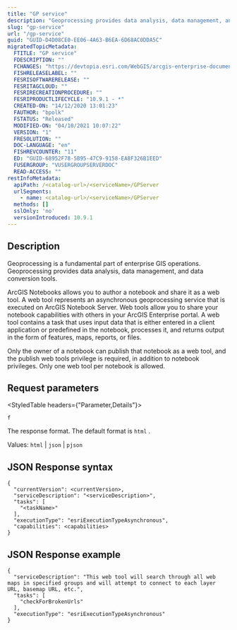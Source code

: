 ```yaml
---
title: "GP service"
description: "Geoprocessing provides data analysis, data management, and data conversion tools."
slug: "gp-service"
url: "/gp-service"
guid: "GUID-D4D08CE0-EE06-4A63-B6EA-6D68AC0DDA5C"
migratedTopicMetadata:
  FTITLE: "GP service"
  FDESCRIPTION: ""
  FCHANGES: "https://devtopia.esri.com/WebGIS/arcgis-enterprise-documentation/issues/2995"
  FISHRELEASELABEL: ""
  FESRISOFTWARERELEASE: ""
  FESRITAGCLOUD: ""
  FESRIRECREATIONPROCEDURE: ""
  FESRIPRODUCTLIFECYCLE: "10.9.1 - *"
  CREATED-ON: "14/12/2020 13:01:23"
  FAUTHOR: "bpolk"
  FSTATUS: "Released"
  MODIFIED-ON: "04/10/2021 10:07:22"
  VERSION: "1"
  FRESOLUTION: ""
  DOC-LANGUAGE: "en"
  FISHREVCOUNTER: "11"
  ED: "GUID-68952F78-5B95-47C9-9158-EA8F326B1EED"
  FUSERGROUP: "VUSERGROUPSERVERDOC"
  READ-ACCESS: ""
restInfoMetadata:
  apiPath: /<catalog-url>/<serviceName>/GPServer
  urlSegments:
    - name: <catalog-url>/<serviceName>/GPServer
  methods: []
  sslOnly: 'no'
  versionIntroduced: 10.9.1
---
```


## Description

Geoprocessing is a fundamental part of enterprise GIS operations. Geoprocessing provides data analysis, data management, and data conversion tools.

ArcGIS Notebooks allows you to author a notebook and share it as a web tool. A web tool represents an asynchronous geoprocessing service that is executed on ArcGIS Notebook Server. Web tools allow you to share your notebook capabilities with others in your ArcGIS Enterprise portal. A web tool contains a task that uses input data that is either entered in a client application or predefined in the notebook, processes it, and returns output in the form of features, maps, reports, or files.

Only the owner of a notebook can publish that notebook as a web tool, and the publish web tools privilege is required, in addition to notebook privileges. Only one web tool per notebook is allowed.

##  Request parameters

<StyledTable headers={"Parameter,Details"}>

<StyledTableRow>

<StyledTableCell cellStyle="markdown">

`f` 

</StyledTableCell>

<StyledTableCell cellStyle="markdown">

The response format. The default format is `html` .

Values: `html`  \| `json`  \| `pjson` 

</StyledTableCell>

</StyledTableRow>

</StyledTable>

## JSON Response syntax

```other
{
  "currentVersion": <currentVersion>,
  "serviceDescription": "<serviceDescription>",
  "tasks": [
    "<taskName>"
  ],
  "executionType": "esriExecutionTypeAsynchronous",
  "capabilities": <capabilities>
}
```

 

## JSON Response example

```other
{
  "serviceDescription": "This web tool will search through all web maps in specified groups and will attempt to connect to each layer URL, basemap URL, etc.",
  "tasks": [
    "checkForBrokenUrls"
  ],
  "executionType": "esriExecutionTypeAsynchronous"
}
```

 
